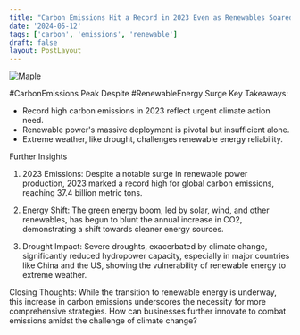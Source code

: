 ```yaml
---
title: "Carbon Emissions Hit a Record in 2023 Even as Renewables Soared, IEA Says . "
date: '2024-05-12'
tags: ['carbon', 'emissions', 'renewable']
draft: false
layout: PostLayout
---
```


<div className="flex justify-center">
<div className="my-1 w-full px-2 xl:my-1 xl:w-1/2 xl:px-2">
    <img src="None" alt="Maple" className="mx-auto h-58 w-auto" />
</div>
</div>

#CarbonEmissions Peak Despite #RenewableEnergy Surge
Key Takeaways:
- Record high carbon emissions in 2023 reflect urgent climate action need.
- Renewable power's massive deployment is pivotal but insufficient alone.
- Extreme weather, like drought, challenges renewable energy reliability.

Further Insights
1. 2023 Emissions:
Despite a notable surge in renewable power production, 2023 marked a record high for global carbon emissions, reaching 37.4 billion metric tons.

2. Energy Shift:
The green energy boom, led by solar, wind, and other renewables, has begun to blunt the annual increase in CO2, demonstrating a shift towards cleaner energy sources.

3. Drought Impact:
Severe droughts, exacerbated by climate change, significantly reduced hydropower capacity, especially in major countries like China and the US, showing the vulnerability of renewable energy to extreme weather.

Closing Thoughts:
While the transition to renewable energy is underway, this increase in carbon emissions underscores the necessity for more comprehensive strategies. How can businesses further innovate to combat emissions amidst the challenge of climate change?
